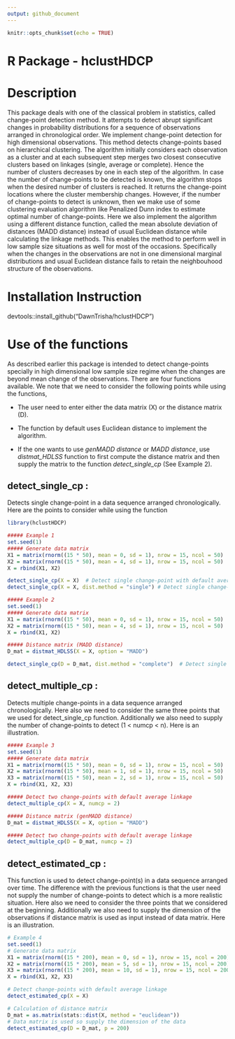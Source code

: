 ```yaml
---
output: github_document
---
```


```r
knitr::opts_chunk$set(echo = TRUE)
```

# R Package - hclustHDCP

# Description 

This package deals with one of the classical problem in statistics, called change-point detection method. It attempts to detect abrupt significant changes in probability distributions for a sequence of observations arranged in chronological order. We implement change-point detection for high dimensional observations. This method detects change-points based on hierarchical clustering. The algorithm initially considers each observation as a cluster and at each subsequent step merges two closest consecutive clusters based on linkages (single, average or complete). Hence the number of clusters decreases by one in each step of the algorithm. In case the number of change-points to be detected is known, the algorithm stops when the desired number of clusters is reached. It returns the change-point locations where the cluster membership changes. However, if the number of change-points to detect is unknown, then we make use of some clustering evaluation algorithm like Penalized Dunn index to estimate optimal number of change-points. Here we also implement the algorithm using a different distance function, called the mean absolute deviation of distances (MADD distance) instead of usual Euclidean distance while calculating the linkage methods. This enables the method to perform well in low sample size situations as well for most of the occasions. Specifically when the changes in the observations are not in one dimensional marginal distributions and usual Euclidean distance fails to retain the neighbouhood structure of the observations.

# Installation Instruction
devtools::install_github("DawnTrisha/hclustHDCP")

# Use of the functions
As described earlier this package is intended to detect change-points specially in high dimensional low sample size regime when the changes are beyond mean change of the observations. There are four functions available. We note that we need to consider the following points while using the functions,

 - The user need to enter either the data matrix (X) or the distance matrix (D).

 - The function by default uses Euclidean distance to implement the algorithm.

 - If the one wants to use *genMADD distance* or *MADD distance*, use *distmat_HDLSS* function to first compute the distance matrix and then supply the matrix to the function *detect_single_cp* (See Example 2). 

## detect_single_cp : 
Detects single change-point in a data sequence arranged chronologically. Here are the points to consider while using the function

 
```r
library(hclustHDCP)

##### Example 1
set.seed(1)
##### Generate data matrix
X1 = matrix(rnorm((15 * 50), mean = 0, sd = 1), nrow = 15, ncol = 50)
X2 = matrix(rnorm((15 * 50), mean = 4, sd = 1), nrow = 15, ncol = 50)
X = rbind(X1, X2)

detect_single_cp(X = X)  # Detect single change-point with default average linkage
detect_single_cp(X = X, dist.method = "single") # Detect single change-point with single linkage

##### Example 2
set.seed(1)
##### Generate data matrix
X1 = matrix(rnorm((15 * 50), mean = 0, sd = 1), nrow = 15, ncol = 50)
X2 = matrix(rnorm((15 * 50), mean = 4, sd = 1), nrow = 15, ncol = 50)
X = rbind(X1, X2)

##### Distance matrix (MADD distance)
D_mat = distmat_HDLSS(X = X, option = "MADD")

detect_single_cp(D = D_mat, dist.method = "complete")  # Detect single change-point with MADD distance matrix and complete linkage
```


## detect_multiple_cp : 
Detects multiple change-points in a data sequence arranged chronologically. Here also we need to consider the same three points that we used for detect_single_cp function. Additionally we also need to supply the number of change-points to detect (1 < numcp < n). Here is an illustration.

```r
##### Example 3
set.seed(1)
##### Generate data matrix
X1 = matrix(rnorm((15 * 50), mean = 0, sd = 1), nrow = 15, ncol = 50)
X2 = matrix(rnorm((15 * 50), mean = 1, sd = 1), nrow = 15, ncol = 50)
X3 = matrix(rnorm((15 * 50), mean = 2, sd = 1), nrow = 15, ncol = 50)
X = rbind(X1, X2, X3)

##### Detect two change-points with default average linkage
detect_multiple_cp(X = X, numcp = 2)

##### Distance matrix (genMADD distance)
D_mat = distmat_HDLSS(X = X, option = "MADD")

##### Detect two change-points with default average linkage
detect_multiple_cp(D = D_mat, numcp = 2)
```

## detect_estimated_cp : 
This function is used to detect change-point(s) in a data sequence arranged over time. The difference with the previous functions is that the user need not supply the number of change-points to detect which is a more realistic situation. Here also we need to consider the three points that we considered at the beginning. Additionally we also need to supply the dimension of the observations if distance matrix is used as input instead of data matrix. Here is an illustration.

```r
# Example 4
set.seed(1)
# Generate data matrix
X1 = matrix(rnorm((15 * 200), mean = 0, sd = 1), nrow = 15, ncol = 200)
X2 = matrix(rnorm((15 * 200), mean = 5, sd = 1), nrow = 15, ncol = 200)
X3 = matrix(rnorm((15 * 200), mean = 10, sd = 1), nrow = 15, ncol = 200)
X = rbind(X1, X2, X3)

# Detect change-points with default average linkage
detect_estimated_cp(X = X)

# Calculation of distance matrix
D_mat = as.matrix(stats::dist(X, method = "euclidean"))
# Data matrix is used so supply the dimension of the data
detect_estimated_cp(D = D_mat, p = 200)
```



